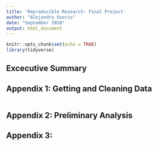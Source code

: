 ```yaml
---
title: 'Reproducible Research: Final Project'
author: "Alejandro Osorio"
date: "September 2018"
output: html_document
---
```


```r
knitr::opts_chunk$set(echo = TRUE)
library(tidyverse)
```

## Excecutive Summary


## Appendix 1: Getting and Cleaning Data

```r

```

## Appendix 2: Preliminary Analysis

## Appendix 3: 

